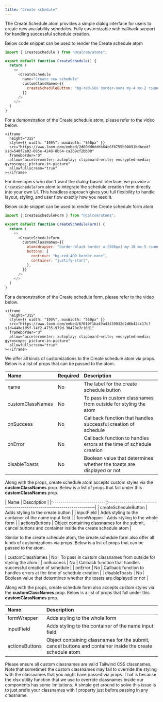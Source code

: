 ```yaml
---
title: "Create schedule"
---
```


The Create Schedule atom provides a simple dialog interface for users to create new availability
schedules. Fully customizable with callback support for handling successful schedule creation.

Below code snippet can be used to render the Create schedule atom

```js
import { CreateSchedule } from "@calcom/atoms";

export default function CreateSchedule() {
  return (
    <>
      <CreateSchedule
        name="Create new schedule"
        customClassNames={{
          createScheduleButton: "bg-red-500 border-none my-4 mx-2 rounded-md",
        }}
      />
    </>
  )
}
```

For a demonstration of the Create schedule atom, please refer to the video below.

<p></p>

    <iframe
      height="315"
      style={{ width: "100%", maxWidth: "560px" }}
      src="https://www.loom.com/embed/2d80dd0dddb64c6fb755b00091bdbced?sid=540f2e02-085e-4240-8b64-ca269cf2bb08"
      frameborder="0"
      allow="accelerometer; autoplay; clipboard-write; encrypted-media; gyroscope; picture-in-picture"
      allowfullscreen="true"
    ></iframe>

<p></p>

For developers who don't want the dialog-based interface, we provide a `CreateScheduleForm` atom to integrate the schedule
creation form directly into your own UI. This headless approach gives you full flexibility to
handle layout, styling, and user flow exactly how you need it.

Below code snippet can be used to render the Create schedule form atom

```js
import { CreateScheduleForm } from "@calcom/atoms";

export default function CreateScheduleForm() {
  return (
    <>
      <CreateScheduleForm
        customClassNames={{
          atomsWrapper: "border-black border w-[500px] my-10 mx-5 rounded-md px-5 py-5",
          buttons: {
            continue: "bg-red-400 border-none",
            container: "justify-start",
          },
        }}
      />
    </>
  )
}
```

For a demonstration of the Create schedule form, please refer to the video below.

<p></p>

    <iframe
      height="315"
      style={{ width: "100%", maxWidth: "560px" }}
      src="https://www.loom.com/embed/6f019f1ba49a43439032d2d6b434c17c?sid=448e105f-14f2-4735-979d-30470e7c10d1"
      frameborder="0"
      allow="accelerometer; autoplay; clipboard-write; encrypted-media; gyroscope; picture-in-picture"
      allowfullscreen="true"
    ></iframe>

<p></p>

We offer all kinds of customizations to the Create schedule atom via props. Below is a list of props that can be passed to the atom.

<p></p>

| Name             | Required | Description                                                              |
| :--------------- | :------- | :----------------------------------------------------------------------- |
| name             | No       | The label for the create schedule button                 |
| customClassNames | No       | To pass in custom classnames from outside for styling the atom                                       |
| onSuccess        | No       | Callback function that handles successful creation of schedule             |
| onError          | No       | Callback function to handles errors at the time of schedule creation                          |
| disableToasts    | No       | Boolean value that determines whether the toasts are displayed or not |


Along with the props, create schedule atom accepts custom styles via the **customClassNames** prop. Below is a list of props that fall under this **customClassNames** prop.
<p></p>
| Name                      | Description                                                           |
|:---------------------------|:-----------------------------------------------------------------------|
| createScheduleButton              | Adds styling to the create button            |
| inputField              | Adds styling to the container of the name input field               |
| formWrapper              | Adds styling to the whole form              |
| actionsButtons              | Object containing classnames for the submit, cancel buttons and container inside the create schedule atom             |

Similar to the create schedule atom, the create schedule form also offer all kinds of customizations via props. Below is a list of props that can be passed to the atom.
<p></p>
| customClassNames | No       | To pass in custom classnames from outside for styling the atom                                       |
| onSuccess        | No       | Callback function that handles successful creation of schedule             |
| onError          | No       | Callback function to handles errors at the time of schedule creation                          |
| disableToasts    | No       | Boolean value that determines whether the toasts are displayed or not |

Along with the props, create schedule form also accepts custom styles via the **customClassNames** prop. Below is a list of props that fall under this **customClassNames** prop.

| Name                      | Description                                                           |
|:---------------------------|:-----------------------------------------------------------------------|
| formWrapper              | Adds styling to the whole form            |
| inputField              | Adds styling to the container of the name input field               |
| actionsButtons              | Object containing classnames for the submit, cancel buttons and container inside the create schedule atom             |


<Note>
  Please ensure all custom classnames are valid Tailwind CSS classnames. Note that sometimes the custom
  classnames may fail to override the styling with the classnames that you might have passed via props. That
  is because the clsx utility function that we use to override classnames inside our components has some
  limitations. A simple get around to solve this issue is to just prefix your classnames with ! property just
  before passing in any classname.
</Note>
